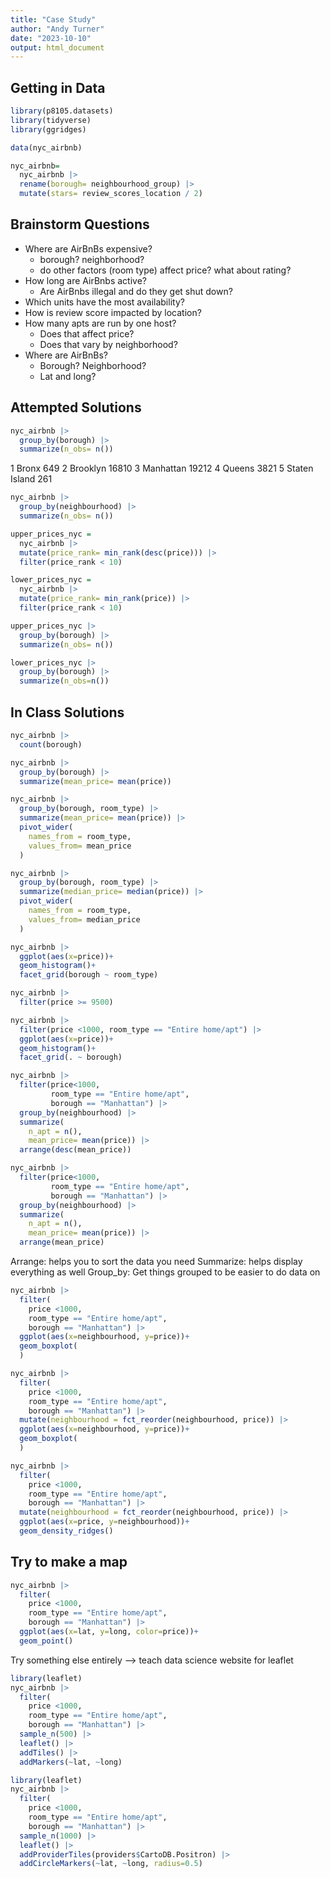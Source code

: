 ```yaml
---
title: "Case Study"
author: "Andy Turner"
date: "2023-10-10"
output: html_document
---
```


## Getting in Data 

```r
library(p8105.datasets)
library(tidyverse)
library(ggridges)

data(nyc_airbnb)

nyc_airbnb= 
  nyc_airbnb |> 
  rename(borough= neighbourhood_group) |> 
  mutate(stars= review_scores_location / 2)

```

## Brainstorm Questions
- Where are AirBnBs expensive?
  - borough? neighborhood?
  - do other factors (room type) affect price? what about rating?
- How long are AirBnbs active?
  - Are AirBnbs illegal and do they get shut down?
- Which units have the most availability?
- How is review score impacted by location?
- How many apts are run by one host?
  - Does that affect price?
  - Does that vary by neighborhood?
- Where are AirBnBs?
  - Borough? Neighborhood?
  - Lat and long?
  
## Attempted Solutions
```r
nyc_airbnb |> 
  group_by(borough) |> 
  summarize(n_obs= n())
```
1 Bronx           649
2 Brooklyn      16810
3 Manhattan     19212
4 Queens         3821
5 Staten Island   261

```r
nyc_airbnb |> 
  group_by(neighbourhood) |> 
  summarize(n_obs= n())
```

```r
upper_prices_nyc =
  nyc_airbnb |> 
  mutate(price_rank= min_rank(desc(price))) |> 
  filter(price_rank < 10)

lower_prices_nyc =
  nyc_airbnb |> 
  mutate(price_rank= min_rank(price)) |> 
  filter(price_rank < 10)

upper_prices_nyc |> 
  group_by(borough) |> 
  summarize(n_obs= n())

lower_prices_nyc |> 
  group_by(borough) |> 
  summarize(n_obs=n())
```

## In Class Solutions
```r
nyc_airbnb |> 
  count(borough)

nyc_airbnb |> 
  group_by(borough) |> 
  summarize(mean_price= mean(price))

nyc_airbnb |> 
  group_by(borough, room_type) |> 
  summarize(mean_price= mean(price)) |> 
  pivot_wider(
    names_from = room_type,
    values_from= mean_price
  )

nyc_airbnb |> 
  group_by(borough, room_type) |> 
  summarize(median_price= median(price)) |> 
  pivot_wider(
    names_from = room_type,
    values_from= median_price
  )
```

```r
nyc_airbnb |> 
  ggplot(aes(x=price))+
  geom_histogram()+
  facet_grid(borough ~ room_type)
```

```r
nyc_airbnb |> 
  filter(price >= 9500)
```

```r
nyc_airbnb |> 
  filter(price <1000, room_type == "Entire home/apt") |> 
  ggplot(aes(x=price))+
  geom_histogram()+
  facet_grid(. ~ borough)
```

```r
nyc_airbnb |> 
  filter(price<1000, 
         room_type == "Entire home/apt",
         borough == "Manhattan") |> 
  group_by(neighbourhood) |> 
  summarize(
    n_apt = n(),
    mean_price= mean(price)) |> 
  arrange(desc(mean_price))

nyc_airbnb |> 
  filter(price<1000, 
         room_type == "Entire home/apt",
         borough == "Manhattan") |> 
  group_by(neighbourhood) |> 
  summarize(
    n_apt = n(),
    mean_price= mean(price)) |> 
  arrange(mean_price)
```

Arrange: helps you to sort the data you need
Summarize: helps display everything as well 
Group_by: Get things grouped to be easier to do data on

```r
nyc_airbnb |> 
  filter(
    price <1000,
    room_type == "Entire home/apt",
    borough == "Manhattan") |> 
  ggplot(aes(x=neighbourhood, y=price))+
  geom_boxplot(
  )

nyc_airbnb |> 
  filter(
    price <1000,
    room_type == "Entire home/apt",
    borough == "Manhattan") |> 
  mutate(neighbourhood = fct_reorder(neighbourhood, price)) |> 
  ggplot(aes(x=neighbourhood, y=price))+
  geom_boxplot(
  )

nyc_airbnb |> 
  filter(
    price <1000,
    room_type == "Entire home/apt",
    borough == "Manhattan") |> 
  mutate(neighbourhood = fct_reorder(neighbourhood, price)) |> 
  ggplot(aes(x=price, y=neighbourhood))+
  geom_density_ridges()
```

## Try to make a map
```r
nyc_airbnb |> 
  filter(
    price <1000,
    room_type == "Entire home/apt",
    borough == "Manhattan") |> 
  ggplot(aes(x=lat, y=long, color=price))+
  geom_point()
```

Try something else entirely --> teach data science website for leaflet
```r
library(leaflet)
nyc_airbnb |> 
  filter(
    price <1000,
    room_type == "Entire home/apt",
    borough == "Manhattan") |> 
  sample_n(500) |> 
  leaflet() |> 
  addTiles() |> 
  addMarkers(~lat, ~long)

library(leaflet)
nyc_airbnb |> 
  filter(
    price <1000,
    room_type == "Entire home/apt",
    borough == "Manhattan") |> 
  sample_n(1000) |> 
  leaflet() |> 
  addProviderTiles(providers$CartoDB.Positron) |> 
  addCircleMarkers(~lat, ~long, radius=0.5)
```